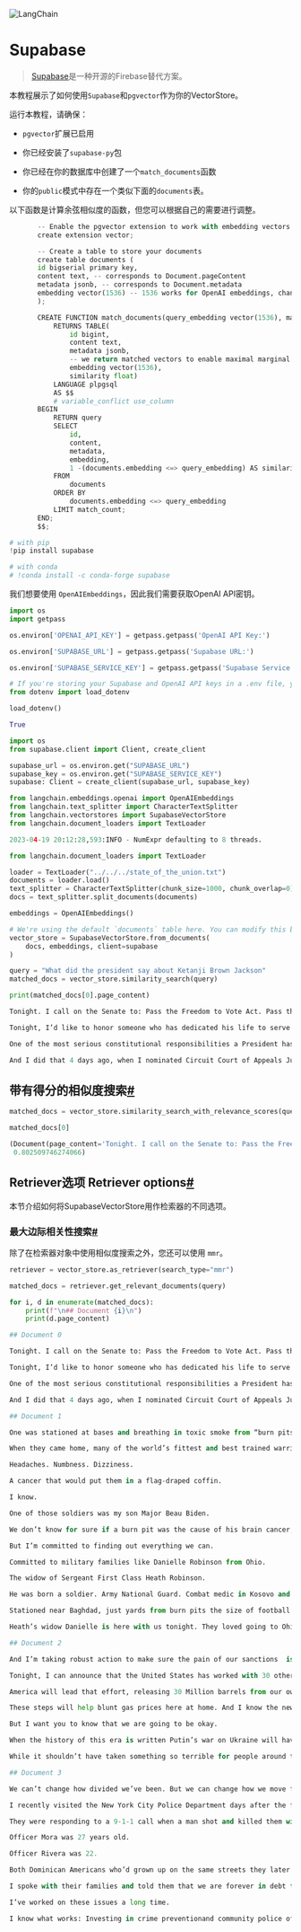 

<Head>
  <script>
    {
      `(function() {
         var _hmt = _hmt || [];
(function() {
  var hm = document.createElement("script");
  hm.src = "https://hm.baidu.com/hm.js?e60fb290e204e04c5cb6f79b0ac1e697";
  var s = document.getElementsByTagName("script")[0]; 
  s.parentNode.insertBefore(hm, s);
})();
       })();`
    }
  </script>
</Head>

![LangChain](https://pica.zhimg.com/50/v2-56e8bbb52aa271012541c1fe1ceb11a2_r.gif)




Supabase
===


> 
> [Supabase](https://supabase.com/docs)是一种开源的Firebase替代方案。
> 
> 
> 

本教程展示了如何使用`Supabase`和`pgvector`作为你的VectorStore。

运行本教程，请确保：

* `pgvector`扩展已启用

* 你已经安装了`supabase-py`包

* 你已经在你的数据库中创建了一个`match_documents`函数

* 你的`public`模式中存在一个类似下面的`documents`表。

以下函数是计算余弦相似度的函数，但您可以根据自己的需要进行调整。

```python
       -- Enable the pgvector extension to work with embedding vectors
       create extension vector;

       -- Create a table to store your documents
       create table documents (
       id bigserial primary key,
       content text, -- corresponds to Document.pageContent
       metadata jsonb, -- corresponds to Document.metadata
       embedding vector(1536) -- 1536 works for OpenAI embeddings, change if needed
       );

       CREATE FUNCTION match_documents(query_embedding vector(1536), match_count int)
           RETURNS TABLE(
               id bigint,
               content text,
               metadata jsonb,
               -- we return matched vectors to enable maximal marginal relevance searches
               embedding vector(1536),
               similarity float)
           LANGUAGE plpgsql
           AS $$
           # variable_conflict use_column
       BEGIN
           RETURN query
           SELECT
               id,
               content,
               metadata,
               embedding,
               1 -(documents.embedding <=> query_embedding) AS similarity
           FROM
               documents
           ORDER BY
               documents.embedding <=> query_embedding
           LIMIT match_count;
       END;
       $$;

```

```python
# with pip
!pip install supabase

# with conda
# !conda install -c conda-forge supabase

```

我们想要使用 `OpenAIEmbeddings`，因此我们需要获取OpenAI API密钥。

```python
import os
import getpass

os.environ['OPENAI_API_KEY'] = getpass.getpass('OpenAI API Key:')

```

```python
os.environ['SUPABASE_URL'] = getpass.getpass('Supabase URL:')

```

```python
os.environ['SUPABASE_SERVICE_KEY'] = getpass.getpass('Supabase Service Key:')

```

```python
# If you're storing your Supabase and OpenAI API keys in a .env file, you can load them with dotenv
from dotenv import load_dotenv

load_dotenv()

```

```python
True

```

```python
import os
from supabase.client import Client, create_client

supabase_url = os.environ.get("SUPABASE_URL")
supabase_key = os.environ.get("SUPABASE_SERVICE_KEY")
supabase: Client = create_client(supabase_url, supabase_key)

```

```python
from langchain.embeddings.openai import OpenAIEmbeddings
from langchain.text_splitter import CharacterTextSplitter
from langchain.vectorstores import SupabaseVectorStore
from langchain.document_loaders import TextLoader

```

```python
2023-04-19 20:12:28,593:INFO - NumExpr defaulting to 8 threads.

```

```python
from langchain.document_loaders import TextLoader

loader = TextLoader("../../../state_of_the_union.txt")
documents = loader.load()
text_splitter = CharacterTextSplitter(chunk_size=1000, chunk_overlap=0)
docs = text_splitter.split_documents(documents)

embeddings = OpenAIEmbeddings()

```

```python
# We're using the default `documents` table here. You can modify this by passing in a `table_name` argument to the `from_documents` method.
vector_store = SupabaseVectorStore.from_documents(
    docs, embeddings, client=supabase
)

```

```python
query = "What did the president say about Ketanji Brown Jackson"
matched_docs = vector_store.similarity_search(query)

```

```python
print(matched_docs[0].page_content)

```

```python
Tonight. I call on the Senate to: Pass the Freedom to Vote Act. Pass the John Lewis Voting Rights Act. And while you’re at it, pass the Disclose Act so Americans can know who is funding our elections. 

Tonight, I’d like to honor someone who has dedicated his life to serve this country: Justice Stephen Breyer—an Army veteran, Constitutional scholar, and retiring Justice of the United States Supreme Court. Justice Breyer, thank you for your service. 

One of the most serious constitutional responsibilities a President has is nominating someone to serve on the United States Supreme Court. 

And I did that 4 days ago, when I nominated Circuit Court of Appeals Judge Ketanji Brown Jackson. One of our nation’s top legal minds, who will continue Justice Breyer’s legacy of excellence.

```

带有得分的相似度搜索[#](#similarity-search-with-score "Permalink to this headline")
-------------------------------------------------------------------------------------------

```python
matched_docs = vector_store.similarity_search_with_relevance_scores(query)

```

```python
matched_docs[0]

```

```python
(Document(page_content='Tonight. I call on the Senate to: Pass the Freedom to Vote Act. Pass the John Lewis Voting Rights Act. And while you’re at it, pass the Disclose Act so Americans can know who is funding our elections.   Tonight, I’d like to honor someone who has dedicated his life to serve this country: Justice Stephen Breyer—an Army veteran, Constitutional scholar, and retiring Justice of the United States Supreme Court. Justice Breyer, thank you for your service.   One of the most serious constitutional responsibilities a President has is nominating someone to serve on the United States Supreme Court.   And I did that 4 days ago, when I nominated Circuit Court of Appeals Judge Ketanji Brown Jackson. One of our nation’s top legal minds, who will continue Justice Breyer’s legacy of excellence.', metadata={'source': '../../../state_of_the_union.txt'}),
 0.802509746274066)

```

Retriever选项 Retriever options[#](#retriever-options "Permalink to this headline")
---------------------------------------------------------------------

本节介绍如何将SupabaseVectorStore用作检索器的不同选项。

### 最大边际相关性搜索[#](#maximal-marginal-relevance-searches "跳转到这个标题的永久链接")

除了在检索器对象中使用相似度搜索之外，您还可以使用 `mmr`。

```python
retriever = vector_store.as_retriever(search_type="mmr")

```

```python
matched_docs = retriever.get_relevant_documents(query)

```

```python
for i, d in enumerate(matched_docs):
    print(f"\n## Document {i}\n")
    print(d.page_content)

```

```python
## Document 0

Tonight. I call on the Senate to: Pass the Freedom to Vote Act. Pass the John Lewis Voting Rights Act. And while you’re at it, pass the Disclose Act so Americans can know who is funding our elections. 

Tonight, I’d like to honor someone who has dedicated his life to serve this country: Justice Stephen Breyer—an Army veteran, Constitutional scholar, and retiring Justice of the United States Supreme Court. Justice Breyer, thank you for your service. 

One of the most serious constitutional responsibilities a President has is nominating someone to serve on the United States Supreme Court. 

And I did that 4 days ago, when I nominated Circuit Court of Appeals Judge Ketanji Brown Jackson. One of our nation’s top legal minds, who will continue Justice Breyer’s legacy of excellence.

## Document 1

One was stationed at bases and breathing in toxic smoke from “burn pits” that incinerated wastes of war—medical and hazard material, jet fuel, and more. 

When they came home, many of the world’s fittest and best trained warriors were never the same. 

Headaches. Numbness. Dizziness. 

A cancer that would put them in a flag-draped coffin. 

I know. 

One of those soldiers was my son Major Beau Biden. 

We don’t know for sure if a burn pit was the cause of his brain cancer, or the diseases of so many of our troops. 

But I’m committed to finding out everything we can. 

Committed to military families like Danielle Robinson from Ohio. 

The widow of Sergeant First Class Heath Robinson.  

He was born a soldier. Army National Guard. Combat medic in Kosovo and Iraq. 

Stationed near Baghdad, just yards from burn pits the size of football fields. 

Heath’s widow Danielle is here with us tonight. They loved going to Ohio State football games. He loved building Legos with their daughter.

## Document 2

And I’m taking robust action to make sure the pain of our sanctions  is targeted at Russia’s economy. And I will use every tool at our disposal to protect American businesses and consumers. 

Tonight, I can announce that the United States has worked with 30 other countries to release 60 Million barrels of oil from reserves around the world.  

America will lead that effort, releasing 30 Million barrels from our own Strategic Petroleum Reserve. And we stand ready to do more if necessary, unified with our allies.  

These steps will help blunt gas prices here at home. And I know the news about what’s happening can seem alarming. 

But I want you to know that we are going to be okay. 

When the history of this era is written Putin’s war on Ukraine will have left Russia weaker and the rest of the world stronger. 

While it shouldn’t have taken something so terrible for people around the world to see what’s at stake now everyone sees it clearly.

## Document 3

We can’t change how divided we’ve been. But we can change how we move forward—on COVID-19 and other issues we must face together. 

I recently visited the New York City Police Department days after the funerals of Officer Wilbert Mora and his partner, Officer Jason Rivera. 

They were responding to a 9-1-1 call when a man shot and killed them with a stolen gun. 

Officer Mora was 27 years old. 

Officer Rivera was 22. 

Both Dominican Americans who’d grown up on the same streets they later chose to patrol as police officers. 

I spoke with their families and told them that we are forever in debt for their sacrifice, and we will carry on their mission to restore the trust and safety every community deserves. 

I’ve worked on these issues a long time. 

I know what works: Investing in crime preventionand community police officers who’ll walk the beat, who’ll know the neighborhood, and who can restore trust and safety.

```


